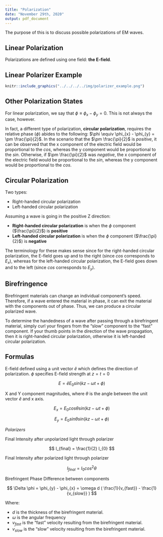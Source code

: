 ```yaml
---
title: "Polarization"
date: "November 29th, 2020"
output: pdf_document
---
```


The purpose of this is to discuss possible polarizations of EM waves.

## Linear Polarization

Polarizations are defined using one field: **the E-field**.

## Linear Polarizer Example

```r
knitr::include_graphics("../../../../img/polarizer_example.png")
```

## Other Polarization States

For linear polarization, we say that $\phi \equiv \phi_{x} - \phi_{y} = 0$. This is not always the case, however.

In fact, a different type of polarization, **circular polarization**, requires the relative phase ($\phi$) abides to the following: $\phi \equiv \phi_{x} - \phi_{y} = \pm \frac{\pi}{2}$. In the scenario that the $\pm \frac{\pi}{2}$ is *positive*, it can be observed that the x component of the electric field would be proportional to the $cos$, whereas the y component would be proportional to the $sin$. Otherwise, if $\pm \frac{\pi}{2}$ was *negative*, the x component of the electric field would be proportional to the $sin$, whereas the y component would be proportional to the $cos$.

## Circular Polarization

Two types:

* Right-handed circular polarization
* Left-handed circular polarization

Assuming a wave is going in the positive Z direction:

* **Right-handed circular polarization** is when the $\phi$ component ($\frac{\pi}{2}$) is **positive**
* **Left-handed circular polarization** is when the $\phi$ component ($\frac{\pi}{2}$) is **negative**

The terminology for these makes sense since for the right-handed circular polarization, the E-field goes up and to the right (since $cos$ corresponds to $E_{x}$), whereas for the left-handed circular polarization, the E-field goes down and to the left (since $cos$ corresponds to $E_{y}$).

## Birefringence

Birefringent materials can change an individual component's speed. Therefore, if a wave entered the material in phase, it can exit the material with the components out of phase. Thus, we can produce a circular polarized wave.

To determine the handedness of a wave after passing through a birefringent material, simply curl your fingers from the "slow" component to the "fast" component. If your thumb points in the direction of the wave propagation, then it is right-handed circular polarization, otherwise it is left-handed circular polarization.

## Formulas

E-field defined using a unit vector $\hat{e}$ which defines the direction of polarization. $\phi$ specifies E-field strength at $z=t=0$

$$
E = \hat{e} E_{0} sin ( kz - \omega t + \phi )
$$

X and Y component magnitudes, where $\theta$ is the angle between the unit vector $\hat{e}$ and x axis.

$$
E_{x} =  E_{0} cos \theta sin ( kz - \omega t + \phi )
$$

$$
E_{y} =  E_{0} sin \theta sin ( kz - \omega t + \phi )
$$

*Polarizers*

Final Intensity after unpolarized light through polarizer

$$
I_{final} = \frac{1}{2} I_{0}
$$

Final Intensity after polarized light through polarizer

$$
I_{final} = I_{0} cos^{2} \theta
$$

Birefringent Phase Difference between components

$$
\Delta \phi = \phi_{y} - \phi_{x} = \omega d ( \frac{1}{v_{fast}} - \frac{1}{v_{slow}} )
$$

Where:

* $d$ is the thickness of the birefringent material.
* $\omega$ is the angular frequency
* $v_{fast}$ is the "fast" velocity resulting from the birefringent material.
* $v_{slow}$ is the "slow" velocity resulting from the birefringent material.
